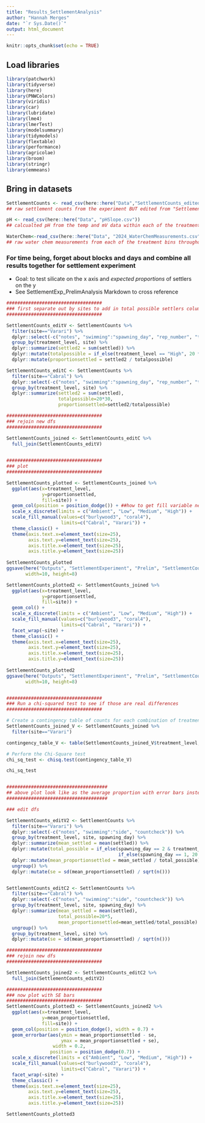 ```yaml
---
title: "Results_SettlementAnalysis"
author: "Hannah Merges"
date: "`r Sys.Date()`"
output: html_document
---
```


```r
knitr::opts_chunk$set(echo = TRUE)
```


## Load libraries 
```r
library(patchwork)
library(tidyverse)
library(here)
library(PNWColors)
library(viridis)
library(car)
library(lubridate)
library(lme4)
library(lmerTest)
library(modelsummary)
library(tidymodels)
library(flextable)
library(performance)
library(agricolae)
library(broom)
library(stringr)
library(emmeans)

```

## Bring in datasets
```r
SettlementCounts <- read_csv(here::here("Data","SettlementCounts_edited.csv"))
## raw settlement counts from the experiment BUT edited from "SettlementExp_PrelimAnalysis" Markdown to include calculated counts of settled vs dead 

pH <- read_csv(here::here("Data", "pHSlope.csv"))
## calcualted pH from the temp and mV data within each of the treatment bins 

WaterChem<-read_csv(here::here("Data", "2024_WaterChemMeasurements.csv"))
## raw water chem measurements from each of the treatment bins throughout the experiment 

```

### For time being, forget about blocks and days and combine all results together for settlement experiment 
-  Goal: to test silicate on the x axis and _expected proportions_ of settlers on the y 
-  See SettlementExp_PrelimAnalysis Markdown to cross reference

```r
###################################
### first separate out by sites to add in total possible settlers column 
###################################

SettlementCounts_editV <- SettlementCounts %>% 
  filter(site=="Varari") %>% 
  dplyr::select(-c("notes", "swimming":"spawning_day", "rep_number", "treatmentID_rep", "countcheck")) %>% 
  group_by(treatment_level, site) %>% 
  dplyr::summarize(settled2 = sum(settled)) %>% 
  dplyr::mutate(totalpossible = if_else(treatment_level == "High", 20 * 12, 20 * 11)) %>% 
  dplyr::mutate(proportionsettled = settled2 / totalpossible)

SettlementCounts_editC <- SettlementCounts %>% 
  filter(site=="Cabral") %>% 
  dplyr::select(-c("notes", "swimming":"spawning_day", "rep_number", "treatmentID_rep", "countcheck")) %>% 
  group_by(treatment_level, site) %>%
  dplyr::summarize(settled2 = sum(settled),
                   totalpossible=20*30,
                   proportionsettled=settled2/totalpossible)

###################################
### rejoin new dfs 
###################################

SettlementCounts_joined <- SettlementCounts_editC %>% 
  full_join(SettlementCounts_editV)
  

###################################
### plot
###################################

SettlementCounts_plotted <- SettlementCounts_joined %>% 
  ggplot(aes(x=treatment_level, 
             y=proportionsettled, 
             fill=site)) +
  geom_col(position = position_dodge()) + ##how to get fill variable next to each other rather than stacked 
  scale_x_discrete(limits = c("Ambient", "Low", "Medium", "High")) + 
  scale_fill_manual(values=c("burlywood3", "coral4"), 
                    limits=c("Cabral", "Varari")) + 
  theme_classic() + 
  theme(axis.text.x=element_text(size=25), 
        axis.text.y=element_text(size=25), 
        axis.title.x=element_text(size=25), 
        axis.title.y=element_text(size=25))
  
SettlementCounts_plotted
ggsave(here("Outputs", "SettlementExperiment", "Prelim", "SettlementCounts_proportion1.jpg"), 
       width=10, height=8)

SettlementCounts_plotted2 <- SettlementCounts_joined %>% 
  ggplot(aes(x=treatment_level, 
             y=proportionsettled, 
             fill=site)) +
  geom_col() + 
  scale_x_discrete(limits = c("Ambient", "Low", "Medium", "High")) + 
  scale_fill_manual(values=c("burlywood3", "coral4"), 
                    limits=c("Cabral", "Varari")) + 
  facet_wrap(~site) +
  theme_classic() + 
  theme(axis.text.x=element_text(size=25), 
        axis.text.y=element_text(size=25), 
        axis.title.x=element_text(size=25), 
        axis.title.y=element_text(size=25))
  
SettlementCounts_plotted2
ggsave(here("Outputs", "SettlementExperiment", "Prelim", "SettlementCounts_proportion2.jpg"), 
       width=10, height=8)


###################################
### Run a chi-squared test to see if those are real differences
###################################

# Create a contingency table of counts for each combination of treatment_level and site
SettlementCounts_joined_V <- SettlementCounts_joined %>% 
  filter(site=="Varari")

contingency_table_V <- table(SettlementCounts_joined_V$treatment_level, SettlementCounts_joined_V$proportionsettled)

# Perform the Chi-Square test
chi_sq_test <- chisq.test(contingency_table_V)

chi_sq_test


#####################################
## above plot look like as the average proportion with error bars instead of the total proportion across everything?
#####################################

### edit dfs 

SettlementCounts_editV2 <- SettlementCounts %>% 
  filter(site=="Varari") %>% 
  dplyr::select(-c("notes", "swimming":"side", "countcheck")) %>% 
  group_by(treatment_level, site, spawning_day) %>% 
  dplyr::summarize(mean_settled = mean(settled)) %>% 
  dplyr::mutate(total_possible = if_else(spawning_day == 2 & treatment_level == "High", 20 * 6, 
                                         if_else(spawning_day == 1, 20 * 6, 20 * 5))) %>% 
  dplyr::mutate(mean_proportionsettled = mean_settled / total_possible) %>% 
  ungroup() %>%
  dplyr::mutate(se = sd(mean_proportionsettled) / sqrt(n()))


SettlementCounts_editC2 <- SettlementCounts %>% 
  filter(site=="Cabral") %>% 
  dplyr::select(-c("notes", "swimming":"side", "countcheck")) %>% 
  group_by(treatment_level, site, spawning_day) %>%
  dplyr::summarize(mean_settled = mean(settled),
                   total_possible=20*5,
                   mean_proportionsettled=mean_settled/total_possible) %>% 
  ungroup() %>%
  group_by(treatment_level, site) %>% 
  dplyr::mutate(se = sd(mean_proportionsettled) / sqrt(n()))

###################################
### rejoin new dfs 
###################################

SettlementCounts_joined2 <- SettlementCounts_editC2 %>% 
  full_join(SettlementCounts_editV2)

###################################
### now plot with SE bars 
###################################
SettlementCounts_plotted3 <- SettlementCounts_joined2 %>% 
  ggplot(aes(x=treatment_level, 
             y=mean_proportionsettled, 
             fill=site)) +
  geom_col(position = position_dodge(), width = 0.7) + 
  geom_errorbar(aes(ymin = mean_proportionsettled - se, 
                    ymax = mean_proportionsettled + se), 
                 width = 0.2, 
                position = position_dodge(0.7)) + 
  scale_x_discrete(limits = c("Ambient", "Low", "Medium", "High")) + 
  scale_fill_manual(values=c("burlywood3", "coral4"), 
                    limits=c("Cabral", "Varari")) + 
  facet_wrap(~site) +
  theme_classic() + 
  theme(axis.text.x=element_text(size=25), 
        axis.text.y=element_text(size=25), 
        axis.title.x=element_text(size=25), 
        axis.title.y=element_text(size=25))

SettlementCounts_plotted3

```


